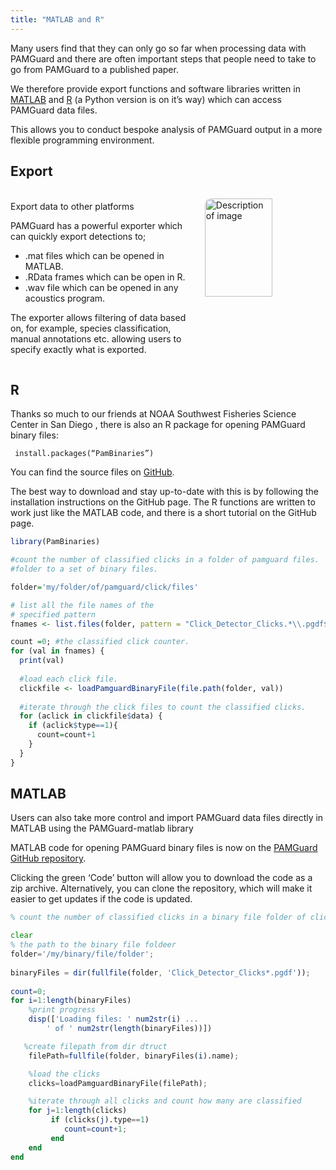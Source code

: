 ```yaml
---
title: "MATLAB and R"
---
```


Many users find that they can only go so far when processing data with PAMGuard and there are often important steps that people need to take to go from PAMGuard to a published paper.

We therefore provide export functions and software libraries written in <a href="https://uk.mathworks.com/products/matlab.html" target="matlab">MATLAB</a> and <a href="https://www.r-project.org/" target="matlab">R</a> (a Python version is on it's way) which can access PAMGuard data files.

This allows you to conduct bespoke analysis of PAMGuard output in a more flexible programming environment.

::::::: panel-tabset
## Export

:::::: columns
:::: {.column width="60%"}
::: {style="text-align: left;"}
<p style="font-weight: bold; font-size: 18px;">

Export data to other platforms

</p>
:::

PAMGuard has a powerful exporter which can quickly export detections to;

-   .mat files which can be opened in MATLAB.
-   .RData frames which can be open in R.
-   .wav file which can be opened in any acoustics program.

The exporter allows filtering of data based on, for example, species classification, manual annotations etc. allowing users to specify exactly what is exported.
::::

::: {.column width="40%"}
<img src="./images/export_dialog.png" alt="Description of image" style="border-radius: 10px; width: 75%; height: 75%"/>
:::
::::::

## R

Thanks so much to our friends at NOAA Southwest Fisheries Science Center in San Diego , there is also an R package for opening PAMGuard binary files:

<code> install.packages("PamBinaries") </code>

You can find the source files on [GitHub](https://github.com/TaikiSan21/PamBinaries).

The best way to download and stay up-to-date with this is by following the installation instructions on the GitHub page. The R functions are written to work just like the MATLAB code, and there is a short tutorial on the GitHub page.

``` r
library(PamBinaries)

#count the number of classified clicks in a folder of pamguard files. 
#folder to a set of binary files. 

folder='my/folder/of/pamguard/click/files'

# list all the file names of the
# specified pattern
fnames <- list.files(folder, pattern = "Click_Detector_Clicks.*\\.pgdf$")

count =0; #the classified click counter. 
for (val in fnames) {
  print(val)
  
  #load each click file.
  clickfile <- loadPamguardBinaryFile(file.path(folder, val))
  
  #iterate through the click files to count the classified clicks. 
  for (aclick in clickfile$data) {
    if (aclick$type==1){
      count=count+1
    }
  }
}
```

## MATLAB

Users can also take more control and import PAMGuard data files directly in MATLAB using the PAMGuard-matlab library

MATLAB code for opening PAMGuard binary files is now on the [PAMGuard GitHub repository](https://github.com/PAMGuard/PAMGuardMatlab).

Clicking the green 'Code' button will allow you to download the code as a zip archive. Alternatively, you can clone the repository, which will make it easier to get updates if the code is updated.

``` octave
% count the number of classified clicks in a binary file folder of clicks. 

clear
% the path to the binary file foldeer
folder='/my/binary/file/folder';
 
binaryFiles = dir(fullfile(folder, 'Click_Detector_Clicks*.pgdf'));
 
count=0; 
for i=1:length(binaryFiles)
    %print progress
    disp(['Loading files: ' num2str(i) ...
        ' of ' num2str(length(binaryFiles))])

   %create filepath from dir dtruct
    filePath=fullfile(folder, binaryFiles(i).name);

    %load the clicks
    clicks=loadPamguardBinaryFile(filePath);

    %iterate through all clicks and count how many are classified 
    for j=1:length(clicks)
         if (clicks(j).type==1) 
            count=count+1;
         end
    end
end
```
:::::::
